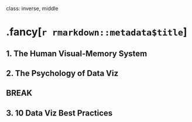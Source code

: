 
class: inverse, middle

# .fancy[`r rmarkdown::metadata$title`]

## 1. The Human Visual-Memory System
## 2. The Psychology of Data Viz

## BREAK

## 3. 10 Data Viz Best Practices

